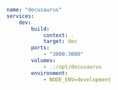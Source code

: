 ```yaml {title='dev.docker-compose.yml'}
name: "docusaurus"
services:
    dev:
        build:
            context: .
            target: dev
        ports:
            - "3000:3000"
        volumes:
            - .:/opt/docusaurus
        environment:
            - NODE_ENV=development
```
